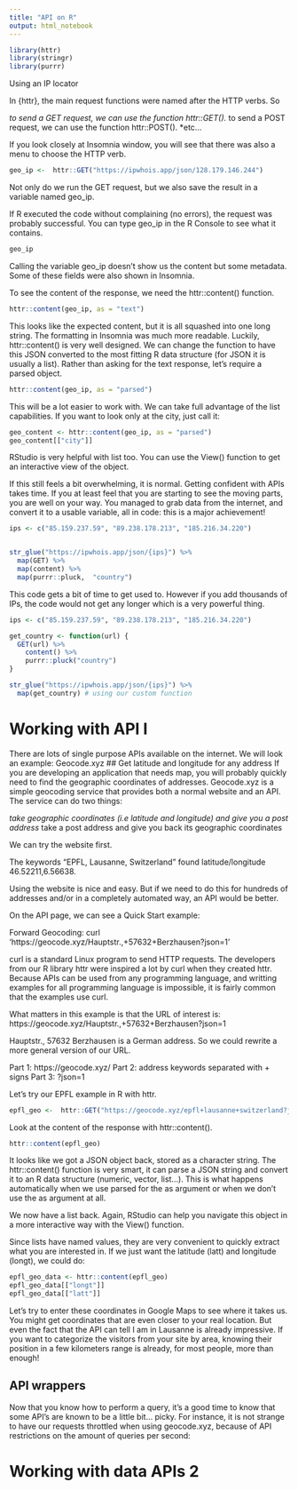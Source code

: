 ```yaml
---
title: "API on R"
output: html_notebook
---
```


```r
library(httr)
library(stringr)
library(purrr)
```
Using an IP locator

In {httr}, the main request functions were named after the HTTP verbs. So

*to send a GET request, we can use the function httr::GET().
*to send a POST request, we can use the function httr::POST().
*etc…

If you look closely at Insomnia window, you will see that there was also a menu to choose the HTTP verb.

```r
geo_ip <-  httr::GET("https://ipwhois.app/json/128.179.146.244")
```

Not only do we run the GET request, but we also save the result in a variable named geo_ip.

If R executed the code without complaining (no errors), the request was probably successful. You can type geo_ip in the R Console to see what it contains.

```r
geo_ip
```
Calling the variable geo_ip doesn't show us the content but some metadata. Some of these fields were also shown in Insomnia.

To see the content of the response, we need the httr::content() function.

```r
httr::content(geo_ip, as = "text")
```
This looks like the expected content, but it is all squashed into one long string. The formatting in Insomnia was much more readable. Luckily, httr::content() is very well designed. We can change the function to have this JSON converted to the most fitting R data structure (for JSON it is usually a list). Rather than asking for the text response, let's require a parsed object.

```r
httr::content(geo_ip, as = "parsed")
```
This will be a lot easier to work with. We can take full advantage of the list capabilities. If you want to look only at the city, just call it:

```r
geo_content <- httr::content(geo_ip, as = "parsed")
geo_content[["city"]] 
```
RStudio is very helpful with list too. You can use the View() function to get an interactive view of the object.

If this still feels a bit overwhelming, it is normal. Getting confident with APIs takes time. If you at least feel that you are starting to see the moving parts, you are well on your way. You managed to grab data from the internet, and convert it to a usable variable, all in code: this is a major achievement!

```r
ips <- c("85.159.237.59", "89.238.178.213", "185.216.34.220")


str_glue("https://ipwhois.app/json/{ips}") %>%
  map(GET) %>%
  map(content) %>% 
  map(purrr::pluck,  "country")
```
This code gets a bit of time to get used to. However if you add thousands of IPs, the code would not get any longer which is a very powerful thing. 

```r
ips <- c("85.159.237.59", "89.238.178.213", "185.216.34.220")

get_country <- function(url) {
  GET(url) %>%
    content() %>%
    purrr::pluck("country")
}

str_glue("https://ipwhois.app/json/{ips}") %>%
  map(get_country) # using our custom function
```
# Working with API I
There are lots of single purpose APIs available on the internet. We will look an example: Geocode.xyz
## Get latitude and longitude for any address
If you are developing an application that needs map, you will probably quickly need to find the geographic coordinates of addresses. Geocode.xyz is a simple geocoding service that provides both a normal website and an API. The service can do two things:

*take geographic coordinates (i.e latitude and longitude) and give you a post address
*take a post address and give you back its geographic coordinates

We can try the website first.

The keywords "EPFL, Lausanne, Switzerland" found latitude/longitude 46.52211,6.56638.

Using the website is nice and easy. But if we need to do this for hundreds of addresses and/or in a completely automated way, an API would be better.

On the API page, we can see a Quick Start example:

Forward Geocoding:
curl 'https://geocode.xyz/Hauptstr.,+57632+Berzhausen?json=1'

curl is a standard Linux program to send HTTP requests. The developers from our R library httr were inspired a lot by curl when they created httr. Because APIs can be used from any programming language, and writting examples for all programming language is impossible, it is fairly common that the examples use curl.

What matters in this example is that the URL of interest is: https://geocode.xyz/Hauptstr.,+57632+Berzhausen?json=1

Hauptstr., 57632 Berzhausen is a German address. So we could rewrite a more general version of our URL.

Part 1: https://geocode.xyz/
Part 2: address keywords separated with + signs
Part 3: ?json=1

Let's try our EPFL example in R with httr.
```r
epfl_geo <-  httr::GET("https://geocode.xyz/epfl+lausanne+switzerland?json=1") 
```
Look at the content of the response with httr::content().
```r
httr::content(epfl_geo)
```
It looks like we got a JSON object back, stored as a character string. The httr::content() function is very smart, it can parse a JSON string and convert it to an R data structure (numeric, vector, list…). This is what happens automatically when we use parsed for the as argument or when we don't use the as argument at all.

We now have a list back. Again, RStudio can help you navigate this object in a more interactive way with the View() function.

Since lists have named values, they are very convenient to quickly extract what you are interested in. If we just want the latitude (latt) and longitude (longt), we could do:
```r
epfl_geo_data <- httr::content(epfl_geo)
epfl_geo_data[["longt"]]
epfl_geo_data[["latt"]]
```
Let's try to enter these coordinates in Google Maps to see where it takes us.
You might get coordinates that are even closer to your real location. But even the fact that the API can tell I am in Lausanne is already impressive. If you want to categorize the visitors from your site by area, knowing their position in a few kilometers range is already, for most people, more than enough!

## API wrappers
Now that you know how to perform a query, it's a good time to know that some API's are known to be a little bit… picky. For instance, it is not strange to have our requests throttled when using geocode.xyz, because of API restrictions on the amount of queries per second: 

# Working with data APIs 2
